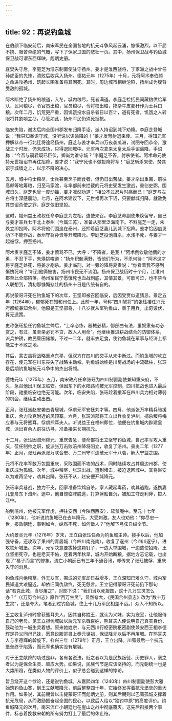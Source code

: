 ```yaml
---
---
---
```

title: 92：再说钓鱼城
---



在伯颜下临安前后，南宋军民在全国各地的抗元斗争风起云涌，慷慨激烈，以不屈不挠、艰苦卓绝的气概，写下了保家卫国的悲壮一页。其中，扬州保卫战与钓鱼城保卫战可谓东西辉映，彪炳史册。

襄樊失守后，李庭芝为淮东制置使驻守扬州。姜才是淮西骁将，丁家洲之战中曾任孙虎臣的先锋，溃败后收兵入扬州。德祐元年（1275年）十月，元将阿术奉伯颜之命进攻扬州，筑起长围准备将其困死。其时，周边城市相继沦陷，扬州成为腹背受敌的孤城。

阿术断绝了扬州的粮道，入冬，城内粮尽，死者满道。李庭芝检括民间藏粮供给军队，民间粮尽，令官员出粮，官员粮尽，令将校出粮，掺杂牛皮麦秆作为士兵口粮。次年二月，饥荒更严重，因饥饿投水自杀者日以百计，道有死者，饥饿之人转眼将其割啖立尽。尽管如此，扬州军民仍殊死抵抗。

临安失陷，谢太后向全国州郡发布归降手诏，派人持诏到城下劝降。李庭芝登城说：“我只知奉诏守城，没听说以诏谕降的！”姜才发弩射退来使。三月，得知元军押解恭帝一行北迁将途经扬州，庭芝与姜才率兵四万夜袭瓜洲，试图夺回恭帝，激战三个时辰，仍未成功，只得退回城中。元军再次拿来太皇太后手诏谕降，手诏称：“今吾与嗣君既已臣伏，卿尚为谁守城？”李庭芝不答，射杀使者。阿术命元使持元世祖诏书再往招降，姜才说：“我宁死也不做投降将军！”庭芝斩杀来使，焚其诏于城墙之上，以示不降的决心。

五月，城中将士粮尽，士兵甚至烹子而食者，但仍日出苦战。姜才杀出重围，前往高邮等地筹粮，归至马家渡，与率部前来拦截的元将史弼发生激战，重创史弼。围城日久，庭芝也曾一度动摇，姜才凛然劝道：“相公不过忍片时痛而已！”庭芝与左右将士深感震动。七月，在阿术建议下，元世祖再次下诏，只要献城归降，就赦免其焚诏杀使之罪，庭芝依旧坚拒。

这时，福州益王政权任命李庭芝为左相，遣使来召。李庭芝命副使朱焕留守，自己与姜才率兵七千北上泰州（今属江苏），准备从那里泛海南下。不料庭芝一走，朱焕立即投降。阿术将他们围追在泰州，还押着庭芝妻儿到城下招降。姜才恰因疽发肋下不能作战，泰州守将孙贵等开城降元。李庭芝投池自杀，水浅不死，与姜才一起被俘，押至扬州。

阿术责李庭芝不降，姜才愤骂不已，大呼：“不降者，是我！”阿术倒钦敬他俩的才勇，不忍下手，朱焕挑唆道：“扬州积骸满野，皆他们所为，不杀何待！”阿术这才将李庭芝处死，将姜才剐杀。姜才临刑，对一旁的降将夏贵说：“你看着我不感到惭愧死吗？”听到他俩被害，扬州市民无不流泪。扬州保卫战历时十个月，江淮州郡至此全部陷落。杨州军民宁愿饿死也血战到底，其情其景，可歌可泣，也不禁令人联想到，清初那慷慨悲壮的扬州十日是传统有自的。

再说蒙哥汗死在钓鱼城下的次年，王坚即被召回临安，后因受贾似道猜忌，景定五年（1264年），郁郁死在知和州任上。此前一年，号称“四川虓将”的张珏接任兴元府都统兼知合州。他原是王坚部将，十八岁就从军钓鱼山，善于用兵，出奇设伏，算无遗策。

史称张珏接任钓鱼城主帅后，“士卒必练，器械必精，御部曲有法，虽奴隶有功必赏之，有过，虽至亲必罚不贷，故人人用命”。他继续推进耕战结合的防御体系，派兵护耕，教民垦田储粮，不过一二年，就丰衣足食，使钓鱼城在军事与经济上都能立于不败之地。

其后，蒙古虽将战略重点东移，但双方在四川的交手从未中断过。而钓鱼城的屹立存在，使元军在川东丧失了战略主动权。钓鱼城始终是川蜀战场的中流砥柱，张珏是后期钓鱼城抗元斗争中的杰出将领。

德祐元年（1275年）五月，南宋政府任命张珏为四川制置副使兼知重庆府，不久，急召他出川保卫临安。但因东下的水陆路均被元军控制，四川抗战也进入最后阶段，驰援临安也绝无可能。次年，临安失陷，张珏趁着援军在四川兵力相对薄弱的机会，继续主动出击。

正月，张珏派赵安袭击青居城，俘虏元军安抚刘才等。四月，他派张万率精兵驰援重庆，合力攻克附近的凤顶寨。六月，张珏派部将王立出兵收复泸州，捕杀叛将梅应春与元将熊耳，俘虏熊耳夫人。听说益王在福州即位，他便在钓鱼城内辟建皇城，派出百余人前往访寻，准备接来长期抗元。

十二月，张珏因涪州降元、重庆告急，便命部将王立坚守钓鱼城，自己率军攻入重庆，莅任制帅之职，旋派张万击败涪州降将阳立，收复了涪州。景炎二年（1277年）正月，张珏再派张万联合忠、万二州守军连破元军十八砦，解大宁监之围。

元将不花率军数万包围重庆，采取围而不攻的战术，同时陆续攻占其周边州郡，使重庆成为孤城。次年，城中粮尽，张珏出战，遭到堵击，被迫退回城中。其将赵安以为难再坚守，劝其出降，张珏不从，赵安便开城降元。

张珏率兵巷战，独力不支，回家准备饮鸩自杀。家人藏起毒药，劝其逃跑，遂携妻儿登舟东下涪州。途中，他自愧临阵脱逃，打算劈船自沉，被船工夺走利斧，掷入江中。

船到涪州，他被元军俘虏，押往安西（今陕西西安），软禁庵中。至元十七年（1280年），他听说钓鱼城已在去年降元，大受刺激。友人也劝他：“你尽忠一世，报效朝廷，事到如今，纵然不死，如何做人？”他解下弓弦自缢全节。

大约景炎元年（1276年）岁末，王立由张珏任命为钓鱼城主帅。接手以后，他加强守备，还攻取了果州的青居城（今四川南充南），收复了遂州（今四川遂宁），进攻铁炉城堡。次年，元军决意要拔掉这颗钉子，一边大举围城，一边遣使招降，王立坚拒死守。也是老天不佑，连着两年秋旱，城内开始断粮，据地方志记载，也出现了“易子而食”的惨象。流亡小朝廷已有三年不通音讯，却传来了张珏被俘、重庆失守的消息。

钓鱼城内绝粮草，外无友军，围成的元军却日益增多，王立深知已难久守。城内军民知道大难逼近，却依旧同仇敌忾，死无怨言。王立记得蒙哥汗死前扔下那句话“若克此城，当尽屠之”，对部下说：“我们当以死报国，这十几万生灵怎么办？”（《万历合州志》原作“百万生灵”，显然夸大，《民国合州县志》改为“数十万生灵”，还是夸大，笔者到过钓鱼城，住上十几万军民相差不远。）众人不知所以。

王立收复泸州时曾获熊耳夫人，因其自称姓王，就认为义妹，实为宠室，让他服侍自己的老母。见王立担忧城破以后元军杀戮百姓，熊耳夫人便说明自己真实身份，鼓动他为一城生灵着想。原来她姓宗，与元西川行枢密院枢密副使兼安西王相李德辉是异父同母兄妹，愿意说服哥哥上奏元世祖，保证降元以后不再屠城。在熊耳夫人与李德辉的斡旋下，祥兴三年（1279年）正月，王立出降。川蜀最后一个抗元堡垒终于陷落，而元军也确实没有屠城。

对于王立献降的功过是非，各有各说法，贬之者以为是民族叛徒、历史罪人，褒之者以为是保全生灵、顺应大势。如果说，民族气节是应该坚持的，而元朝统一也是大势所趋，在类似人物的评价上，似乎总会碰到这样的悖论。

暂且绕开这个悖论，还是说钓鱼城。从嘉熙四年（1240年）四川制置副使彭大雅始筑钓鱼山寨，到王立献城降元，前后整整四十年，它始终发挥着抗元堡垒的重大作用。如果说，其前期曾以击毙蒙哥汗而彪炳史册，则其后期则以巴蜀孤城支撑着抗元危局，从而激励振奋起全国的民心，以致后人给以“独钓中原”的高度评价。钓鱼城降元的次月，南宋流亡小朝廷也在崖山之战中彻底覆灭。这先后衔接两个事件，标志着挽救宋朝的所有努力打上了最后的休止符。